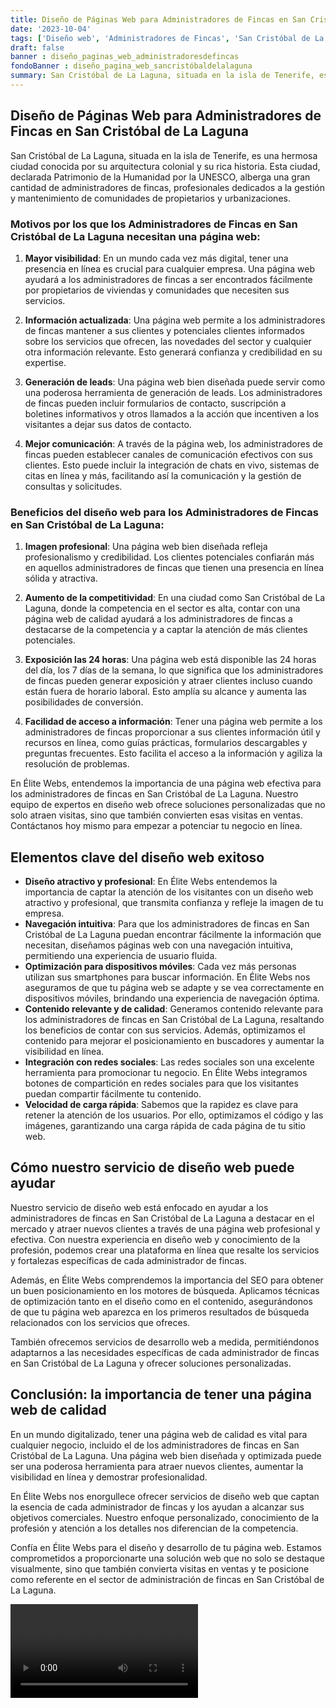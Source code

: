 ```yaml
---
title: Diseño de Páginas Web para Administradores de Fincas en San Cristóbal de La Laguna
date: '2023-10-04'
tags: ['Diseño web', 'Administradores de Fincas', 'San Cristóbal de La Laguna']
draft: false
banner : diseño_paginas_web_administradoresdefincas
fondoBanner : diseño_pagina_web_sancristóbaldelalaguna
summary: San Cristóbal de La Laguna, situada en la isla de Tenerife, es una hermosa ciudad conocida por su arquitectura colonial y su rica historia. Esta ciudad, declarada Patrimonio de la Humanidad por la UNESCO, alberga una gran cantidad de administradores de fincas, profesionales dedicados a la gestión y mantenimiento de comunidades de propietarios y urbanizaciones.
---
```


## Diseño de Páginas Web para Administradores de Fincas en San Cristóbal de La Laguna

San Cristóbal de La Laguna, situada en la isla de Tenerife, es una hermosa ciudad conocida por su arquitectura colonial y su rica historia. Esta ciudad, declarada Patrimonio de la Humanidad por la UNESCO, alberga una gran cantidad de administradores de fincas, profesionales dedicados a la gestión y mantenimiento de comunidades de propietarios y urbanizaciones.

### Motivos por los que los Administradores de Fincas en San Cristóbal de La Laguna necesitan una página web:

1. **Mayor visibilidad**: En un mundo cada vez más digital, tener una presencia en línea es crucial para cualquier empresa. Una página web ayudará a los administradores de fincas a ser encontrados fácilmente por propietarios de viviendas y comunidades que necesiten sus servicios.

2. **Información actualizada**: Una página web permite a los administradores de fincas mantener a sus clientes y potenciales clientes informados sobre los servicios que ofrecen, las novedades del sector y cualquier otra información relevante. Esto generará confianza y credibilidad en su expertise.

3. **Generación de leads**: Una página web bien diseñada puede servir como una poderosa herramienta de generación de leads. Los administradores de fincas pueden incluir formularios de contacto, suscripción a boletines informativos y otros llamados a la acción que incentiven a los visitantes a dejar sus datos de contacto.

4. **Mejor comunicación**: A través de la página web, los administradores de fincas pueden establecer canales de comunicación efectivos con sus clientes. Esto puede incluir la integración de chats en vivo, sistemas de citas en línea y más, facilitando así la comunicación y la gestión de consultas y solicitudes.

### Beneficios del diseño web para los Administradores de Fincas en San Cristóbal de La Laguna:

1. **Imagen profesional**: Una página web bien diseñada refleja profesionalismo y credibilidad. Los clientes potenciales confiarán más en aquellos administradores de fincas que tienen una presencia en línea sólida y atractiva.

2. **Aumento de la competitividad**: En una ciudad como San Cristóbal de La Laguna, donde la competencia en el sector es alta, contar con una página web de calidad ayudará a los administradores de fincas a destacarse de la competencia y a captar la atención de más clientes potenciales.

3. **Exposición las 24 horas**: Una página web está disponible las 24 horas del día, los 7 días de la semana, lo que significa que los administradores de fincas pueden generar exposición y atraer clientes incluso cuando están fuera de horario laboral. Esto amplía su alcance y aumenta las posibilidades de conversión.

4. **Facilidad de acceso a información**: Tener una página web permite a los administradores de fincas proporcionar a sus clientes información útil y recursos en línea, como guías prácticas, formularios descargables y preguntas frecuentes. Esto facilita el acceso a la información y agiliza la resolución de problemas.

En Élite Webs, entendemos la importancia de una página web efectiva para los administradores de fincas en San Cristóbal de La Laguna. Nuestro equipo de expertos en diseño web ofrece soluciones personalizadas que no solo atraen visitas, sino que también convierten esas visitas en ventas. Contáctanos hoy mismo para empezar a potenciar tu negocio en línea.

<GifSeo />

<Cta />

## Elementos clave del diseño web exitoso

- **Diseño atractivo y profesional**: En Élite Webs entendemos la importancia de captar la atención de los visitantes con un diseño web atractivo y profesional, que transmita confianza y refleje la imagen de tu empresa.
- **Navegación intuitiva**: Para que los administradores de fincas en San Cristóbal de La Laguna puedan encontrar fácilmente la información que necesitan, diseñamos páginas web con una navegación intuitiva, permitiendo una experiencia de usuario fluida.
- **Optimización para dispositivos móviles**: Cada vez más personas utilizan sus smartphones para buscar información. En Élite Webs nos aseguramos de que tu página web se adapte y se vea correctamente en dispositivos móviles, brindando una experiencia de navegación óptima.
- **Contenido relevante y de calidad**: Generamos contenido relevante para los administradores de fincas en San Cristóbal de La Laguna, resaltando los beneficios de contar con sus servicios. Además, optimizamos el contenido para mejorar el posicionamiento en buscadores y aumentar la visibilidad en línea.
- **Integración con redes sociales**: Las redes sociales son una excelente herramienta para promocionar tu negocio. En Élite Webs integramos botones de compartición en redes sociales para que los visitantes puedan compartir fácilmente tu contenido.
- **Velocidad de carga rápida**: Sabemos que la rapidez es clave para retener la atención de los usuarios. Por ello, optimizamos el código y las imágenes, garantizando una carga rápida de cada página de tu sitio web.

## Cómo nuestro servicio de diseño web puede ayudar

Nuestro servicio de diseño web está enfocado en ayudar a los administradores de fincas en San Cristóbal de La Laguna a destacar en el mercado y atraer nuevos clientes a través de una página web profesional y efectiva. Con nuestra experiencia en diseño web y conocimiento de la profesión, podemos crear una plataforma en línea que resalte los servicios y fortalezas específicas de cada administrador de fincas.

Además, en Élite Webs comprendemos la importancia del SEO para obtener un buen posicionamiento en los motores de búsqueda. Aplicamos técnicas de optimización tanto en el diseño como en el contenido, asegurándonos de que tu página web aparezca en los primeros resultados de búsqueda relacionados con los servicios que ofreces.

También ofrecemos servicios de desarrollo web a medida, permitiéndonos adaptarnos a las necesidades específicas de cada administrador de fincas en San Cristóbal de La Laguna y ofrecer soluciones personalizadas.

## Conclusión: la importancia de tener una página web de calidad

En un mundo digitalizado, tener una página web de calidad es vital para cualquier negocio, incluido el de los administradores de fincas en San Cristóbal de La Laguna. Una página web bien diseñada y optimizada puede ser una poderosa herramienta para atraer nuevos clientes, aumentar la visibilidad en línea y demostrar profesionalidad.

En Élite Webs nos enorgullece ofrecer servicios de diseño web que captan la esencia de cada administrador de fincas y los ayudan a alcanzar sus objetivos comerciales. Nuestro enfoque personalizado, conocimiento de la profesión y atención a los detalles nos diferencian de la competencia.

Confía en Élite Webs para el diseño y desarrollo de tu página web. Estamos comprometidos a proporcionarte una solución web que no solo se destaque visualmente, sino que también convierta visitas en ventas y te posicione como referente en el sector de administración de fincas en San Cristóbal de La Laguna.

<Video />

<CtaBot job='Administradores de Fincas' city='San Cristóbal de La Laguna'/>

<Gmaps query='San Cristóbal de La Laguna+españa+maps' />